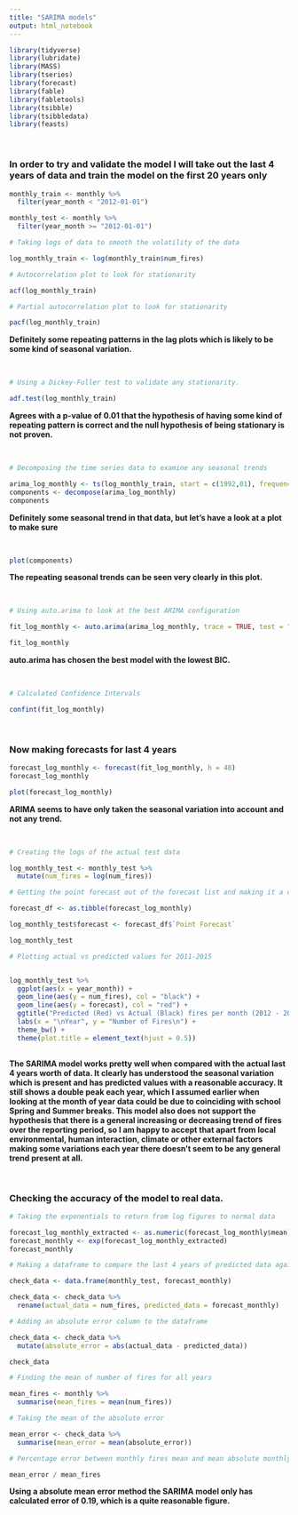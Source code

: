 ```yaml
---
title: "SARIMA models"
output: html_notebook
---
```


```r
library(tidyverse)
library(lubridate)
library(MASS)
library(tseries)
library(forecast)
library(fable)
library(fabletools)
library(tsibble)
library(tsibbledata)
library(feasts)
```

<br>


### In order to try and validate the model I will take out the last 4 years of data and train the model on the first 20 years only

```r
monthly_train <- monthly %>%
  filter(year_month < "2012-01-01")

monthly_test <- monthly %>%
  filter(year_month >= "2012-01-01")
```


```r
# Taking logs of data to smooth the volatility of the data

log_monthly_train <- log(monthly_train$num_fires)
```


```r
# Autocorrelation plot to look for stationarity

acf(log_monthly_train)
```

```r
# Partial autocorrelation plot to look for stationarity

pacf(log_monthly_train)
```

**Definitely some repeating patterns in the lag plots which is likely to be some kind of seasonal variation.**

<br>

```r
# Using a Dickey-Fuller test to validate any stationarity.

adf.test(log_monthly_train)
```

**Agrees with a p-value of 0.01 that the hypothesis of having some kind of repeating pattern is correct and the null hypothesis of being stationary is not proven.**


<br>

```r
# Decomposing the time series data to examine any seasonal trends

arima_log_monthly <- ts(log_monthly_train, start = c(1992,01), frequency = 12)
components <- decompose(arima_log_monthly)
components
```


**Definitely some seasonal trend in that data, but let's have a look at a plot to make sure**

<br>

```r
plot(components)
```

**The repeating seasonal trends can be seen very clearly in this plot.**

<br>


```r
# Using auto.arima to look at the best ARIMA configuration

fit_log_monthly <- auto.arima(arima_log_monthly, trace = TRUE, test = "kpss", ic = "bic")
```

```r
fit_log_monthly
```

**auto.arima has chosen the best model with the lowest BIC.**

<br>

```r
# Calculated Confidence Intervals

confint(fit_log_monthly)
```
<br>

### Now making forecasts for last 4 years

```r
forecast_log_monthly <- forecast(fit_log_monthly, h = 48)
forecast_log_monthly
```

```r
plot(forecast_log_monthly)
```

**ARIMA seems to have only taken the seasonal variation into account and not any trend.**

<br>


```r
# Creating the logs of the actual test data

log_monthly_test <- monthly_test %>%
  mutate(num_fires = log(num_fires))
```


```r
# Getting the point forecast out of the forecast list and making it a column in the test set.

forecast_df <- as.tibble(forecast_log_monthly)

log_monthly_test$forecast <- forecast_df$`Point Forecast`

log_monthly_test
```

```r
# Plotting actual vs predicted values for 2011-2015


log_monthly_test %>%
  ggplot(aes(x = year_month)) +
  geom_line(aes(y = num_fires), col = "black") +
  geom_line(aes(y = forecast), col = "red") +
  ggtitle("Predicted (Red) vs Actual (Black) fires per month (2012 - 2015)\n") + 
  labs(x = "\nYear", y = "Number of Fires\n") +
  theme_bw() +
  theme(plot.title = element_text(hjust = 0.5))
  
```


**The SARIMA model works pretty well when compared with the actual last 4 years worth of data.  It clearly has understood the seasonal variation which is present and has predicted values with a reasonable accuracy. It still shows a double peak each year, which I assumed earlier when looking at the month of year data could be due to coinciding with school Spring and Summer breaks.  This model also does not support the hypothesis that there is a general increasing or decreasing trend of fires over the reporting period, so I am happy to accept that apart from local environmental, human interaction, climate or other external factors making some variations each year there doesn't seem to be any general trend present at all.**

<br>


### Checking the accuracy of the model to real data.

```r
# Taking the exponentials to return from log figures to normal data

forecast_log_monthly_extracted <- as.numeric(forecast_log_monthly$mean)
forecast_monthly <- exp(forecast_log_monthly_extracted)
forecast_monthly
```

```r
# Making a dataframe to compare the last 4 years of predicted data against the actual data

check_data <- data.frame(monthly_test, forecast_monthly)

check_data <- check_data %>%
  rename(actual_data = num_fires, predicted_data = forecast_monthly)
```


```r
# Adding an absolute error column to the dataframe

check_data <- check_data %>%
  mutate(absolute_error = abs(actual_data - predicted_data))

check_data
```


```r
# Finding the mean of number of fires for all years

mean_fires <- monthly %>%
  summarise(mean_fires = mean(num_fires))
```


```r
# Taking the mean of the absolute error

mean_error <- check_data %>%
  summarise(mean_error = mean(absolute_error))
```


```r
# Percentage error between monthly fires mean and mean absolute monthly error

mean_error / mean_fires
```

**Using a absolute mean error method the SARIMA model only has calculated error of 0.19, which is a quite reasonable figure.**


